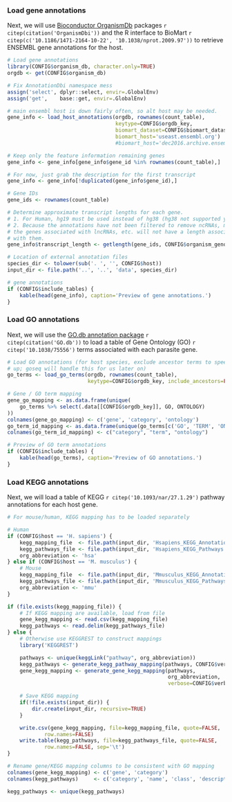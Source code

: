 ### Load gene annotations

Next, we will use [Bioconductor
OrganismDb](http://bioconductor.org/packages/release/bioc/html/OrganismDbi.html)
packages `r citep(citation('OrganismDbi'))` and the R interface to BioMart 
`r citep(c('10.1186/1471-2164-10-22', '10.1038/nprot.2009.97'))` to retrieve ENSEMBL
gene annotations for the host.

```r
# Load gene annotations
library(CONFIG$organism_db, character.only=TRUE)
orgdb <- get(CONFIG$organism_db)

# Fix AnnotationDbi namespace mess
assign('select', dplyr::select, envir=.GlobalEnv)
assign('get',    base::get, envir=.GlobalEnv)

# main ensembl host is down fairly often, so alt host may be needed.
gene_info <- load_host_annotations(orgdb, rownames(count_table),
                                   keytype=CONFIG$orgdb_key,
                                   biomart_dataset=CONFIG$biomart_dataset,
								   biomart_host='useast.ensembl.org')
                                   #biomart_host='dec2016.archive.ensembl.org')

# Keep only the feature information remaining genes
gene_info <- gene_info[gene_info$gene_id %in% rownames(count_table),]

# For now, just grab the description for the first transcript
gene_info <- gene_info[!duplicated(gene_info$gene_id),]

# Gene IDs
gene_ids <- rownames(count_table)

# Determine approximate transcript lengths for each gene.
# 1. For Human, hg19 must be used instead of hg38 (hg38 not supported yet)
# 2. Because the annotations have not been filtered to remove ncRNAs, many of
# the genes associated with lncRNAs, etc. will not have a length associated
# with them.
gene_info$transcript_length <- getlength(gene_ids, CONFIG$organism_genome, "ensGene")

# Location of external annotation files
species_dir <- tolower(sub('. ', '', CONFIG$host))
input_dir <- file.path('..', '..', 'data', species_dir)
```

```r
# gene annotations
if (CONFIG$include_tables) {
    kable(head(gene_info), caption='Preview of gene annotations.')
}
```

### Load GO annotations

Next, we will use the [GO.db annotation
package](http://bioconductor.org/packages/release/data/annotation/html/GO.db.html) 
`r citep(citation('GO.db'))` to load a table of Gene Ontology (GO) 
`r citep('10.1038/75556')` terms associated with each parasite gene.

```r
# Load GO annotations (for host species, exclude ancestor terms to speed things
# up; goseq will handle this for us later on)
go_terms <- load_go_terms(orgdb, rownames(count_table),
                          keytype=CONFIG$orgdb_key, include_ancestors=FALSE)

# Gene / GO term mapping
gene_go_mapping <- as.data.frame(unique(
    go_terms %>% select(.data[[CONFIG$orgdb_key]], GO, ONTOLOGY)
))
colnames(gene_go_mapping) <- c('gene', 'category', 'ontology')
go_term_id_mapping <- as.data.frame(unique(go_terms[c('GO', 'TERM', 'ONTOLOGY')]))
colnames(go_term_id_mapping) <- c("category", "term", "ontology")
```

```r
# Preview of GO term annotations
if (CONFIG$include_tables) {
    kable(head(go_terms), caption='Preview of GO annotations.')
}
```

### Load KEGG annotations

Next, we will load a table of KEGG `r citep('10.1093/nar/27.1.29')` pathway
annotations for each host gene.

```r
# For mouse/human, KEGG mapping has to be loaded separately

# Human
if (CONFIG$host == 'H. sapiens') {
    kegg_mapping_file  <- file.path(input_dir, 'Hsapiens_KEGG_Annotations.csv')
    kegg_pathways_file <- file.path(input_dir, 'Hsapiens_KEGG_Pathways.csv')
    org_abbreviation <- 'hsa'
} else if (CONFIG$host == 'M. musculus') {
    # Mouse
    kegg_mapping_file  <- file.path(input_dir, 'Mmusculus_KEGG_Annotations.csv')
    kegg_pathways_file <- file.path(input_dir, 'Mmusculus_KEGG_Pathways.csv')
    org_abbreviation <- 'mmu'
}

if (file.exists(kegg_mapping_file)) {
    # If KEGG mapping are available, load from file
    gene_kegg_mapping <- read.csv(kegg_mapping_file)
    kegg_pathways <- read.delim(kegg_pathways_file)
} else {
    # Otherwise use KEGGREST to construct mappings
    library('KEGGREST')

    pathways <- unique(keggLink("pathway", org_abbreviation))
    kegg_pathways <- generate_kegg_pathway_mapping(pathways, CONFIG$verbose)
    gene_kegg_mapping <- generate_gene_kegg_mapping(pathways,
                                                    org_abbreviation,
                                                    verbose=CONFIG$verbose)

    # Save KEGG mapping
    if(!file.exists(input_dir)) {
        dir.create(input_dir, recursive=TRUE)
    }

    write.csv(gene_kegg_mapping, file=kegg_mapping_file, quote=FALSE,
            row.names=FALSE)
    write.table(kegg_pathways, file=kegg_pathways_file, quote=FALSE,
            row.names=FALSE, sep='\t')
}

# Rename gene/KEGG mapping columns to be consistent with GO mapping
colnames(gene_kegg_mapping) <- c('gene', 'category')
colnames(kegg_pathways)     <- c('category', 'name', 'class', 'description')

kegg_pathways <- unique(kegg_pathways)
```
